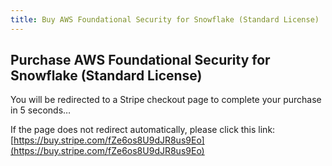 ```yaml
---
title: Buy AWS Foundational Security for Snowflake (Standard License)
---
```



<Head>
  <meta httpEquiv="refresh" content="5; url='https://buy.stripe.com/fZe6os8U9dJR8us9Eo'" />
</Head>

## Purchase AWS Foundational Security for Snowflake (Standard License)

You will be redirected to a Stripe checkout page to complete your purchase in 5 seconds…

If the page does not redirect automatically, please click this link: [https://buy.stripe.com/fZe6os8U9dJR8us9Eo](https://buy.stripe.com/fZe6os8U9dJR8us9Eo)
